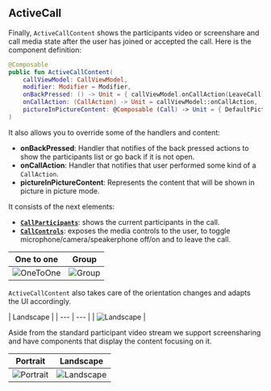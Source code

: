## ActiveCall

Finally, `ActiveCallContent` shows the participants video or screenshare and call media state after the user has joined or accepted the call. Here is the component definition:

```kotlin
@Composable
public fun ActiveCallContent(
    callViewModel: CallViewModel,
    modifier: Modifier = Modifier,
    onBackPressed: () -> Unit = { callViewModel.onCallAction(LeaveCall) },
    onCallAction: (CallAction) -> Unit = callViewModel::onCallAction,
    pictureInPictureContent: @Composable (Call) -> Unit = { DefaultPictureInPictureContent(it) }
)
```

It also allows you to override some of the handlers and content:

* **onBackPressed**: Handler that notifies of the back pressed actions to show the participants list or go back if it is not open.
* **onCallAction**: Handler that notifies that user performed some kind of a `CallAction`.
* **pictureInPictureContent**: Represents the content that will be shown in picture in picture mode.

It consists of the next elements:
* [**`CallParticipants`**](../call-participants): shows the current participants in the call.
* [**`CallControls`**](../call-controls): exposes the media controls to the user, to toggle microphone/camera/speakerphone off/on and to leave the call.

| One to one | Group |
| --- | --- |
| ![OneToOne](../../../../assets/compose_active_call_one_to_one.jpg) | ![Group](../../../../assets/compose_active_call_group.jpg) |

`ActiveCallContent` also takes care of the orientation changes and adapts the UI accordingly.

| Landscape |
| --- | --- |
| ![Landscape](../../../../assets/compose_active_call_landscape.jpeg) |

Aside from the standard participant video stream we support screensharing and have components that display the content focusing on it.

| Portrait | Landscape |
| --- | --- |
| ![Portrait](../../../../assets/compose_active_call_screen_share_portrait.jpg) | ![Landscape](../../../../assets/compose_active_call_screen_share_landscape.jpg) |